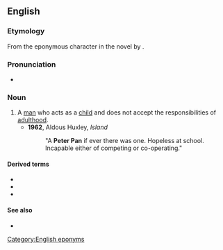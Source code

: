 ==English==

===Etymology===
From the eponymous character in the novel ''{{w|Peter Pan}}'' by {{w|J. M. Barrie}}.

===Pronunciation===
* {{rhymes|æn|lang=en}}

===Noun===
{{en-noun|head=[[Peter]] Pan}}

# A [[man]] who acts as a [[child]] and does not accept the responsibilities of [[adulthood]].
#* '''1962''', Aldous Huxley, ''Island''
#*: "A '''Peter Pan''' if ever there was one. Hopeless at school. Incapable either of competing or co-operating."

====Derived terms====
* {{l|en|Peter Pan collar}}
* {{l|en|Peter Pan generation}}
* {{l|en|Peter Pan syndrome}}

====See also====
* {{l|en|John-a-dreams}}

[[Category:English eponyms]]